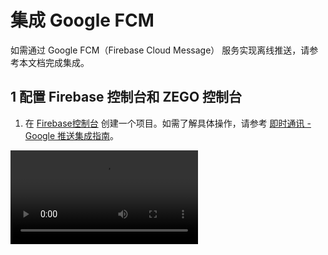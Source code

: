 # 集成 Google FCM


如需通过 Google FCM（Firebase Cloud Message） 服务实现离线推送，请参考本文档完成集成。


## 1 配置 Firebase 控制台和 ZEGO 控制台

1. 在 [Firebase控制台](https://console.firebase.google.com/) 创建一个项目。如需了解具体操作，请参考 [即时通讯 - Google 推送集成指南](https://doc-zh.zego.im/article/14869)。

<Video src="https://www.youtube.com/embed/HhP7rLirCA4"/>

2. 在 [ZEGO 控制台](https://console.zego.im/) 添加 FCM 证书，详情请参考 [控制台 - 离线推送配置](https://doc-zh.zego.im/article/16233)。
3. 在 [ZEGO 控制台](https://console.zego.im/) 创建一个 resourceID，详情请参考 [即时通讯 - resourceID 说明](https://doc-zh.zego.im/article/19204)。

    <Warning title="注意">
    完成上述步骤后，需要将 `ZegoSendCallInvitationButton` 的`resourceID`属性值替换为您设置的 resourceID。
    </Warning>

4. 在 [Firebase控制台](https://console.firebase.google.com/) 中，创建一个 Android 应用程序并修改您的代码。

<Video src="https://www.youtube.com/embed/0f9Ai2uJM5o"/>

## 2 检查本地配置是否正确设置。

将 [zego_check_android_offline_notification.py](https://github.com/ZEGOCLOUD/zego_uikit_prebuilt_call_example_android/blob/master/call_with_offline_invitation/zego_check_android_offline_notification.py) 下载到您的项目根目录，并运行以下命令：

```bash
python3 zego_check_android_offline_notification.py
```

如果一切正常，您将看到以下内容：

```
✅ google-service.json位于正确的位置。
✅ 包名与google-service.json匹配。
✅ 项目级别的gradle文件已准备就绪。
✅ 应用级别的gradle文件中的插件配置正确。
✅ 应用级别的gradle文件中的Firebase依赖项配置正确。
```

## 3 为呼叫邀请配置ResourceID

在您的 `ZegoSendCallInvitationButton` 代码中，添加设置ResourceID代码：`button.setResourceID("zego_uikit_call");`，请在此处填写在 ZEGO 控制台中配置过的 resource ID名称。

```java
String targetUserID = ; // 呼叫目标的用户 ID。
String targetUserName = ; // 呼叫目标的用户名。
Context context = ; // Android上下文。

ZegoSendCallInvitationButton button = new ZegoSendCallInvitationButton(context);
button.setIsVideoCall(true);
button.setResourceID("zego_uikit_call"); // 请在此处填写在 ZEGO 控制台中配置过的 resource ID名称。
button.setInvitees(Collections.singletonList(new ZegoUIKitUser(targetUserID,targetUserName)));
```

## 4 设置权限

您的项目需获得以下权限：

- 通知：如果您的项目中的 targetSdk 为 33 或更高版本，请动态请求通知权限。没有此权限，本产品无法发送通知。您可以按照以下方式请求此权限：
   ```java
     // 需要一个 activityContext。
   PermissionX.init(activityContext).permissions(PermissionX.permission.POST_NOTIFICATIONS)
      .onExplainRequestReason(new ExplainReasonCallback() {
          @Override
          public void onExplainReason(@NonNull ExplainScope scope, @NonNull List<String> deniedList) {
              String message = "为了正常使用离线通话功能，我们需要您同意以下权限";
              scope.showRequestReasonDialog(deniedList, message, "允许", "拒绝");
          }
      }).request(new RequestCallback() {
          @Override
          public void onResult(boolean allGranted, @NonNull List<String> grantedList,
              @NonNull List<String> deniedList) {
          }
      });
   ```

- 在顶部出现或显示弹出窗口：
   在一些手机上（如“小米”），本产品需要“出现在顶部”或“显示弹出窗口”权限，没有此权限，本产品无法显示通话离线邀请。您可以按照以下方式请求此权限：

   ```java
    // 需要一个 activityContext。
   PermissionX.init(activityContext).permissions(permission.SYSTEM_ALERT_WINDOW)
      .onExplainRequestReason(new ExplainReasonCallback() {
          @Override
          public void onExplainReason(@NonNull ExplainScope scope, @NonNull List<String> deniedList) {
              String message = "为了正常使用离线通话功能，我们需要您同意以下权限";
              scope.showRequestReasonDialog(deniedList, message, "允许", "拒绝");
          }
      }).request(new RequestCallback() {
          @Override
          public void onResult(boolean allGranted, @NonNull List<String> grantedList,
              @NonNull List<String> deniedList) {
          }
      });
   ```

- 自启动：
   对于某些设备（如小米），您需要启用某些特殊权限，才能使您的应用在接收到离线推送消息时自动在前台显示。因此，您需要引导用户启用自启动权限以使该功能正常工作。

    | | |
    |--|--|
    |<Frame width="512" height="auto" caption=""><img src="https://storage.zego.im/sdk-doc/Pics/ZegoUIKit/Android/permission_1.png" /></Frame>|<Frame width="512" height="auto" caption=""><img src="https://storage.zego.im/sdk-doc/Pics/ZegoUIKit/Android/permission_2.png" /></Frame>|

## 5 使用示例代码进行调试。

考虑到配置离线呼叫邀请的复杂步骤，我们建议您在集成过程中下载 [示例代码](https://github.com/ZEGOCLOUD/zego_uikit_prebuilt_call_example_android/blob/master/call_with_offline_invitation) 进行调试。

## 关于 Firebase Cloud Message

如果您的项目已经集成了 Firebase Cloud Message，您将需要额外的步骤来完成集成，请参考 [如何解决同时集成 Firebase Cloud Message 时的冲突](https://doc-zh.zego.im/faq/solve_conflict_during_firebase_integration?product=Call_Kit&platform=android) 。

